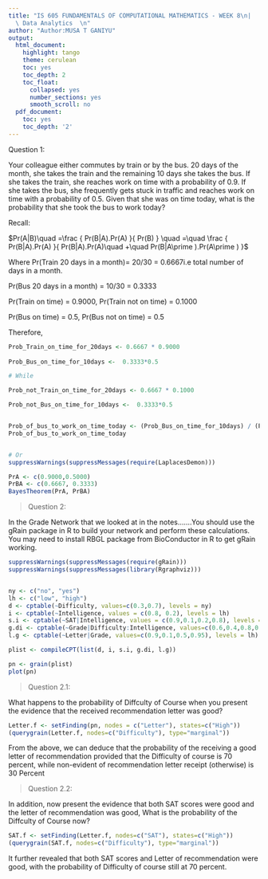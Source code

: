 ```yaml
---
title: "IS 605 FUNDAMENTALS OF COMPUTATIONAL MATHEMATICS - WEEK 8\n|
  \ Data Analytics  \n"
author: "Author:MUSA T GANIYU"
output:
  html_document:
    highlight: tango
    theme: cerulean
    toc: yes
    toc_depth: 2
    toc_float:
      collapsed: yes
      number_sections: yes
      smooth_scroll: no
  pdf_document:
    toc: yes
    toc_depth: '2'
---
```


> 

Question 1:

Your  colleague  either  commutes  by  train  or  by  the  bus.   20  days  of  the  month, she takes the train and the remaining 10 days she takes the bus. If she takes the train, she reaches work on time with a probability of 0.9. If she takes the bus, she frequently gets stuck in traffic and reaches work on time with a probability of 0.5. Given that she was on time today, what is the probability that she took the bus to work today?

Recall:

$Pr(A|B)\quad =\frac { Pr(B|A).Pr(A) }{ Pr(B) } \quad =\quad \frac { Pr(B|A).Pr(A) }{ Pr(B|A).Pr(A)\quad +\quad Pr(B|A\prime ).Pr(A\prime ) }$

Where 
Pr(Train 20 days in a month)= 20/30 = 0.6667i.e total number of days in a month.

Pr(Bus 20 days in a month) = 10/30 = 0.3333

Pr(Train on time) = 0.9000, Pr(Train not on time) = 0.1000

Pr(Bus on time) = 0.5, Pr(Bus not on time) = 0.5

Therefore, 
```R
Prob_Train_on_time_for_20days <- 0.6667 * 0.9000 
 
Prob_Bus_on_time_for_10days <-  0.3333*0.5

# While

Prob_not_Train_on_time_for_20days <- 0.6667 * 0.1000

Prob_not_Bus_on_time_for_10days <-  0.3333*0.5


Prob_of_bus_to_work_on_time_today <- (Prob_Bus_on_time_for_10days) / (Prob_Bus_on_time_for_10days + Prob_Train_on_time_for_20days) 
Prob_of_bus_to_work_on_time_today 


# Or
suppressWarnings(suppressMessages(require(LaplacesDemon)))

PrA <- c(0.9000,0.5000)
PrBA <- c(0.6667, 0.3333)
BayesTheorem(PrA, PrBA)
```

> Question 2:

In the Grade Network that we looked at in the notes.......You should use the
gRain package in R to build your network and perform these calculations.  You may need to install RBGL package from BioConductor in R to get gRain working.

```R
suppressWarnings(suppressMessages(require(gRain)))
suppressWarnings(suppressMessages(library(Rgraphviz)))


ny <- c("no", "yes")
lh <- c("low", "high")
d <- cptable(~Difficulty, values=c(0.3,0.7), levels = ny)
i <- cptable(~Intelligence, values = c(0.8, 0.2), levels = lh)
s.i <- cptable(~SAT|Intelligence, values = c(0.9,0.1,0.2,0.8), levels = lh)
g.di <- cptable(~Grade|Difficulty:Intelligence, values=c(0.6,0.4,0.8,0.2,0.1,0.99,0.1,0.9), levels = lh)
l.g <- cptable(~Letter|Grade, values=c(0.9,0.1,0.5,0.95), levels = lh)

plist <- compileCPT(list(d, i, s.i, g.di, l.g))

pn <- grain(plist)
plot(pn)

```


> Question 2.1:

What happens to the probability of Diffculty of Course when you present the evidence that the received recommendation letter was good?

```R
Letter.f <- setFinding(pn, nodes = c("Letter"), states=c("High"))
(querygrain(Letter.f, nodes=c("Difficulty"), type="marginal"))

```

From the above, we can deduce that the probability of the receiving a good letter of recommendation provided that the Difficulty of course is 70 percent, while non-evident of recommendation letter receipt (otherwise) is 30 Percent

> Question 2.2:

In addition, now present the evidence that both SAT scores were good and the letter of recommendation was good, What is the probability of the Diffculty of Course now?

```R
SAT.f <- setFinding(Letter.f, nodes=c("SAT"), states=c("High"))
(querygrain(SAT.f, nodes=c("Difficulty"), type="marginal"))

```

It further revealed that both SAT scores and Letter of recommendation were good, with the probability of Difficulty of course still at 70 percent.